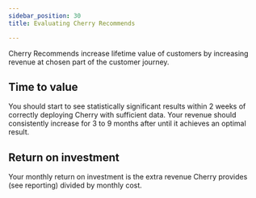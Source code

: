 ```yaml
---
sidebar_position: 30
title: Evaluating Cherry Recommends

---
```



Cherry Recommends increase lifetime value of customers by increasing revenue at chosen part of the customer journey.

## Time to value

You should start to see statistically significant results within 2 weeks of correctly deploying Cherry with sufficient data. 
Your revenue should consistently increase for 3 to 9 months after until it achieves an optimal result.

## Return on investment

Your monthly return on investment is the extra revenue Cherry provides (see reporting) divided by monthly cost.